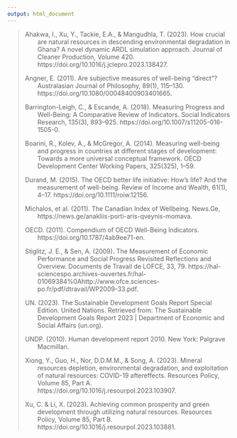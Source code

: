 ```yaml
---
output: html_document
---
```


<style>
  .hanging-indent {
    text-indent: -2em;
    padding-left: 3em;
  }
</style>


<blockquote class="hanging-indent">
Ahakwa, I., Xu, Y., Tackie, E.A., & Mangudhla, T. (2023). How crucial are natural resources in descending environmental degradation in Ghana? A novel dynamic ARDL simulation approach. Journal of Cleaner Production, Volume 420. https://doi.org/10.1016/j.jclepro.2023.138427.  

Angner, E. (2011). Are subjective measures of well-being “direct”? Australasian Journal of Philosophy, 89(1), 115–130. https://doi.org/10.1080/00048400903401665.


Barrington-Leigh, C., & Escande, A. (2018). Measuring Progress and Well-Being: A Comparative Review of Indicators. Social Indicators Research, 135(3), 893–925. https://doi.org/10.1007/s11205-016-1505-0.


Boarini, R., Kolev, A., & McGregor, A. (2014). Measuring well-being and progress in countries at different stages of development: Towards a more universal conceptual framework. OECD Development Center Working Papers, 325(325), 1–59.


Durand, M. (2015). The OECD better life initiative: How’s life? And the measurement of well-being. Review of Income and Wealth, 61(1), 4–17. https://doi.org/10.1111/roiw.12156.


Michalos,  et al. (2011). The Canadian Index of Wellbeing. News.Ge, https://news.ge/anakliis-porti-aris-qveynis-momava. 


OECD. (2011). Compendium of OECD Well-Being Indicators. https://doi.org/10.1787/4ab9ee71-en.  


Stiglitz, J. E., & Sen, A. (2009). The Measurement of Economic Performance and Social Progress Revisited Reflections and Overview. Documents de Travail de LOFCE, 33, 79. https://hal-sciencespo.archives-ouvertes.fr/hal-01069384%0Ahttp://www.ofce.sciences-po.fr/pdf/dtravail/WP2009-33.pdf.


UN. (2023). The Sustainable Development Goals Report Special Edition. United Nations. Retrieved from: The Sustainable Development Goals Report 2023 | Department of Economic and Social Affairs (un.org).


UNDP. (2010). Human development report 2010. New York: Palgrave Macmillan.


Xiong, Y., Guo, H., Nor, D.D.M.M., & Song, A. (2023). Mineral resources depletion, environmental degradation, and exploitation of natural resources: COVID-19 aftereffects. Resources Policy, Volume 85, Part A. https://doi.org/10.1016/j.resourpol.2023.103907.


Xu, C. & Li, X. (2023). Achieving common prosperity and green development through utilizing natural resources. Resources Policy, Volume 85, Part B. https://doi.org/10.1016/j.resourpol.2023.103881.


</blockquote>


